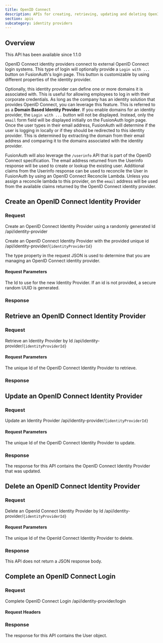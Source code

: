 ```yaml
---
title: OpenID Connect
description: APIs for creating, retrieving, updating and deleting OpenID Connect identity providers
section: apis
subcategory: identity providers
---
```



## Overview

<Aside type="version">
This API has been available since 1.1.0
</Aside>

OpenID Connect identity providers connect to external OpenID Connect login systems. This type of login will optionally provide a `Login with ...` button on FusionAuth's login page. This button is customizable by using different properties of the identity provider.

Optionally, this identity provider can define one or more domains it is associated with. This is useful for allowing employees to log in with their corporate credentials. As long as the company has an identity solution that provides OpenID Connect, you can leverage this feature. This is referred to as a **Domain Based Identity Provider**. If you enable domains for an identity provider, the `Login with ...` button will not be displayed. Instead, only the `email` form field will be displayed initially on the FusionAuth login page. Once the user types in their email address, FusionAuth will determine if the user is logging in locally or if they should be redirected to this identity provider. This is determined by extracting the domain from their email address and comparing it to the domains associated with the identity provider.

FusionAuth will also leverage the `/userinfo` API that is part of the OpenID Connect specification. The email address returned from the Userinfo response will be used to create or lookup the existing user. Additional claims from the Userinfo response can be used to reconcile the User in FusionAuth by using an OpenID Connect Reconcile Lambda. Unless you assign a reconcile lambda to this provider, on the `email` address will be used from the available claims returned by the OpenID Connect identity provider.

[//]: # (display_name blank on purpose)
<TokenStorageNote idp_display_name=""
                  idp_linking_strategy={idp_display_name}
                  token_name="refresh_token"
                  return_text="external OpenID Connect provider, if such a token is provided,"
                  idp_long_lived_token_type="refresh"
                  idp_refresh_additional_info_url="https://datatracker.ietf.org/doc/html/rfc6749#section-1.5" />

## Create an OpenID Connect Identity Provider

### Request

<APIAuthentication icon="lock">Create an OpenID Connect Identity Provider using a randomly generated Id</APIAuthentication>
<APIURI method="POST">/api/identity-provider</APIURI>

<APIAuthentication icon="lock">Create an OpenID Connect Identity Provider with the provided unique id</APIAuthentication>
<APIURI method="POST">/api/identity-provider/`{identityProviderId}`</APIURI>

The <InlineField>type</InlineField> property in the request JSON is used to determine that you are managing an OpenID Connect identity provider.

#### Request Parameters

<APIBlock>
  <APIField name="identityProviderId" type="UUID" optional defaults="secure random UUID">
    The Id to use for the new Identity Provider. If an id is not provided, a secure random UUID is generated.
  </APIField>
</APIBlock>

<OpenidConnectRequestBody idp_display_name={idp_display_name}
                          idp_since={idp_since}
                          idp_linking_strategy={idp_linking_strategy}
                          optional_tag={optional_tag} />

### Response

<StandardPostResponseCodes never_search_error />

<OpenidConnectResponseBody idp_display_name={idp_display_name}
                           idp_since={idp_since}
                           idp_linking_strategy={idp_linking_strategy}
                           optional_tag={optional_tag} />

## Retrieve an OpenID Connect Identity Provider

### Request
<APIAuthentication icon="lock">Retrieve an Identity Provider by Id</APIAuthentication>
<APIURI method="GET">/api/identity-provider/`{identityProviderId}`</APIURI>

#### Request Parameters

<APIBlock>
  <APIField name="identityProviderId" type="UUID" required>
    The unique Id of the OpenID Connect Identity Provider to retrieve.
  </APIField>
</APIBlock>

### Response

<StandardGetResponseCodes never_search_error />

<OpenidConnectResponseBody idp_display_name={idp_display_name}
                           idp_since={idp_since}
                           idp_linking_strategy={idp_linking_strategy}
                           optional_tag={optional_tag} />

## Update an OpenID Connect Identity Provider

<GenericUpdateExplanationFragment capitalized_object_name="OpenID Connect Identity Provider" />

### Request

<APIAuthentication icon="lock">Update an Identity Provider</APIAuthentication>
<APIURI method="PUT">/api/identity-provider/`{identityProviderId}`</APIURI>

<PatchSupport api_endpoint="/api/identity-provider/`{identityProviderId}`" />

#### Request Parameters

<APIBlock>
  <APIField name="identityProviderId" type="UUID" required>
    The unique Id of the OpenID Connect Identity Provider to update.
  </APIField>
</APIBlock>

<OpenidConnectRequestBody idp_display_name={idp_display_name}
                          idp_since={idp_since}
                          idp_linking_strategy={idp_linking_strategy}
                          optional_tag={optional_tag}  />

### Response

The response for this API contains the OpenID Connect Identity Provider that was updated.

<StandardPutResponseCodes never_search_error />

<OpenidConnectResponseBody idp_display_name={idp_display_name}
                           idp_since={idp_since}
                           idp_linking_strategy={idp_linking_strategy}
                           optional_tag={optional_tag} />

## Delete an OpenID Connect Identity Provider

### Request

<APIAuthentication icon="lock">Delete an OpenId Connect Identity Provider by Id</APIAuthentication>
<APIURI method="DELETE">/api/identity-provider/`{identityProviderId}`</APIURI>

#### Request Parameters

<APIBlock>
  <APIField name="identityProviderId" type="UUID" required>
    The unique Id of the OpenId Connect Identity Provider to delete.
  </APIField>
</APIBlock>

### Response

This API does not return a JSON response body.

<StandardDeleteResponseCodes never_search_error />

## Complete an OpenID Connect Login

<CompleteLoginText idp_display_name={idp_display_name} token_text_with_article="an authorization code" token_text="authorization code" />

### Request

<APIAuthentication icon="unlock">Complete OpenID Connect Login</APIAuthentication>
<APIURI method="POST">/api/identity-provider/login</APIURI>

#### Request Headers

<APIBlock>
  <XForwardedForHeader />
  <XFusionauthTenantIdHeaderScopedOperationRowOnly />
</APIBlock>

<IdentityProviderLoginRequestBody idp_display_name={idp_display_name}
                                  idp_since={idp_since}
                                  idp_linking_strategy={idp_linking_strategy}
                                  optional_tag={optional_tag} />

### Response

The response for this API contains the User object.

<IdentityProviderLoginResponseBody idp_display_name={idp_display_name}
                                   idp_since={idp_since}
                                   idp_linking_strategy={idp_linking_strategy}
                                   optional_tag={optional_tag} />

